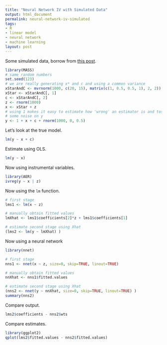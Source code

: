 ```yaml
---
title: "Neural Network IV with Simulated Data"
output: html_document
permalink: neural-network-iv-simulated
tags:
- R
- linear model
- neural network
- machine learning
layout: post
---
```


Some simulated data, borrow from [this post](http://jacobsimmering.com/2014/01/10/InstrumentalVariables.html).

```r
library(MASS)
# same random numbers
set.seed(123)
# we are really generating x* and c and using a common variance
xStarAndC <- mvrnorm(1000, c(20, 15), matrix(c(1, 0.5, 0.5, 1), 2, 2))
xStar <- xStarAndC[, 1]
c <- xStarAndC[, 2]
z <- rnorm(1000)
x <- xStar + z
# using 1 makes it easy to estimate how 'wrong' an estimator is and toss
# some noise on y
y <- 1 + x + c + rnorm(1000, 0, 0.5)
```

Let's look at the true model.

```r
lm(y ~ x + c)
```

Estimate using OLS.

```r
lm(y ~ x)
```

Now using instrumental variables.

```r
library(AER)
ivreg(y ~ x | z)
```

Now using the `lm` function.

```r
# first stage
lms1 <- lm(x ~ z)

# manually obtain fitted values
lmXhat <- lms1$coefficients[2]*z + lms1$coefficients[1]

# estimate second stage using Xhat
(lms2 <- lm(y ~ lmXhat) )
```

Now using a neural network

```r
library(nnet)

# first stage
nns1 <- nnet(x ~ z, size=0, skip=TRUE, linout=TRUE)

# manually obtain fitted values
nnXhat <- nns1$fitted.values

# estimate second stage using Xhat
(nns2 <- nnet(y ~ nnXhat, size=0, skip=TRUE, linout=TRUE) )
summary(nns2)
```

Compare output.

```r
lms2$coefficients - nns2$wts
```

Compare estimates.

```r
library(ggplot2)
qplot(lms2$fitted.values - nns2$fitted.values)
```
